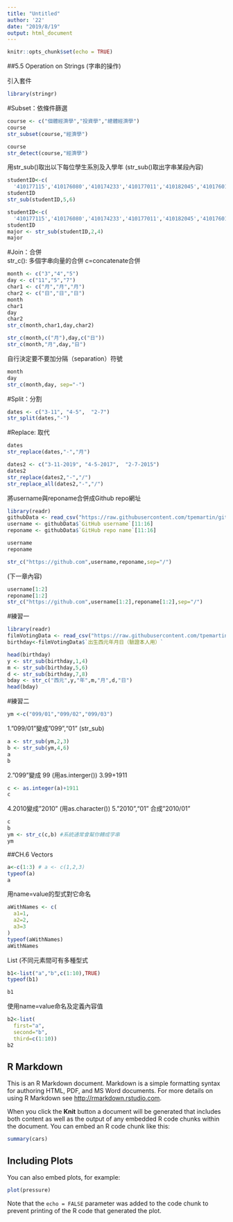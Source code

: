 ```yaml
---
title: "Untitled"
author: '22'
date: "2019/8/19"
output: html_document
---
```


```r
knitr::opts_chunk$set(echo = TRUE)
```


##5.5 Operation on Strings (字串的操作)

引入套件
```r
library(stringr)
```

#Subset：依條件篩選
```r
course <- c("個體經濟學","投資學","總體經濟學")
course
str_subset(course,"經濟學")
```

```r
course
str_detect(course,"經濟學")
```

用str_sub()取出以下每位學生系別及入學年 (str_sub()取出字串某段內容)
```r
studentID<-c(
  '410177115','410176080','410174233','410177011','410182045','410176014')
studentID
str_sub(studentID,5,6)
```

```r
studentID<-c(
  '410177115','410176080','410174233','410177011','410182045','410176014')
studentID
major <- str_sub(studentID,2,4)
major

```

#Join：合併    
str_c(): 多個字串向量的合併  c=concatenate合併
```r
month <- c("3","4","5")
day <- c("11","5","7")
char1 <- c("月","月","月")
char2 <- c("日","日","日")
month
char1
day 
char2
str_c(month,char1,day,char2)
```

```r
str_c(month,c("月"),day,c("日"))
str_c(month,"月",day,"日")
```

自行決定要不要加分隔（separation）符號
```r
month
day
str_c(month,day, sep="-")
```

#Split：分割
```r
dates <- c("3-11", "4-5",  "2-7")
str_split(dates,"-")
```

#Replace: 取代
```r
dates
str_replace(dates,"-","月")
```

```r
dates2 <- c("3-11-2019", "4-5-2017",  "2-7-2015")
dates2
str_replace(dates2,"-","/")
str_replace_all(dates2,"-","/")
```

將username與reponame合併成Github repo網址
```r
library(readr)
githubData <- read_csv("https://raw.githubusercontent.com/tpemartin/github-data/master/githubData.csv")
username <- githubData$`GitHub username`[11:16]
reponame <- githubData$`GitHub repo name`[11:16]
```

```r
username
reponame
```

```r
str_c("https://github.com",username,reponame,sep="/")
```

(下一章內容)
```r
username[1:2]
reponame[1:2]
str_c("https://github.com",username[1:2],reponame[1:2],sep="/")
```


#練習一
```r
library(readr)
filmVotingData <- read_csv("https://raw.githubusercontent.com/tpemartin/github-data/master/%E7%AC%AC%E4%B8%89%E5%B1%86%E7%B6%93%E6%BF%9F%E6%92%AD%E5%AE%A2%E7%AB%B6%E8%B3%BD%E5%8F%83%E8%B3%BD%E4%BD%9C%E5%93%81%E6%8A%95%E7%A5%A8%E7%B5%90%E6%9E%9C%E6%A8%A3%E6%9C%AC%20-%20Sheet1.csv")
birthday<-filmVotingData$`出生西元年月日（驗證本人用）`
```

```r
head(birthday)
y <- str_sub(birthday,1,4)
m <- str_sub(birthday,5,6)
d <- str_sub(birthday,7,8)
bday <- str_c("西元",y,"年",m,"月",d,"日")
head(bday)
```

#練習二
```r
ym <-c("099/01","099/02","099/03")
```

1."099/01"變成"099","01" (str_sub)
```r
a <- str_sub(ym,2,3)
b <- str_sub(ym,4,6)
a
b
```
2."099"變成 99 (用as.interger())
3.99+1911
```r
c <- as.integer(a)+1911
c
```
4.2010變成"2010" (用as.character())
5."2010","01" 合成"2010/01"
```r
c
b
ym <- str_c(c,b) #系統通常會幫你轉成字串
ym
```


##CH.6 Vectors

```r
a<-c(1:3) # a <- c(1,2,3)
typeof(a)
a
```

用name=value的型式對它命名
```r
aWithNames <- c(
  a1=1,
  a2=2,
  a3=3
)
typeof(aWithNames)
aWithNames
```

List (不同元素間可有多種型式
```r
b1<-list("a","b",c(1:10),TRUE)
typeof(b1)
```

```r
b1
```

使用name=value命名及定義內容值
```r
b2<-list(
  first="a",
  second="b",
  third=c(1:10))
b2
```
























## R Markdown

This is an R Markdown document. Markdown is a simple formatting syntax for authoring HTML, PDF, and MS Word documents. For more details on using R Markdown see <http://rmarkdown.rstudio.com>.

When you click the **Knit** button a document will be generated that includes both content as well as the output of any embedded R code chunks within the document. You can embed an R code chunk like this:

```r
summary(cars)
```

## Including Plots

You can also embed plots, for example:

```r
plot(pressure)
```

Note that the `echo = FALSE` parameter was added to the code chunk to prevent printing of the R code that generated the plot.
